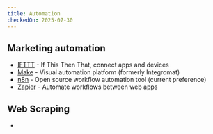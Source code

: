 ```yaml
---
title: Automation
checkedOn: 2025-07-30
---
```


## Marketing automation

* [IFTTT](https://ifttt.com/) - If This Then That, connect apps and devices
* [Make](https://www.make.com/) - Visual automation platform (formerly Integromat)
* [n8n](https://n8n.io/) - Open source workflow automation tool (current preference)
* [Zapier](https://zapier.com/) - Automate workflows between web apps

## Web Scraping

* <Link to="scraping" />